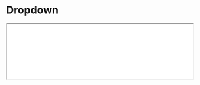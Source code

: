 # Dropdown

<iframe className="comp-preview"
  src="/prismal-react/preview/iframe.html?globals=&args=&id=commons-dropdown--docs&viewMode=docs"
  width="100%"
/>